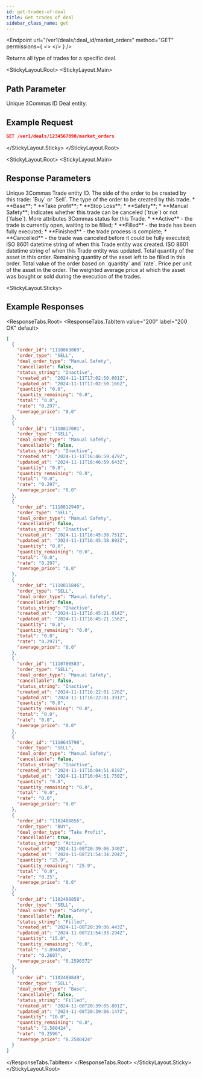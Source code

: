 ```yaml
---
id: get-trades-of-deal
title: Get trades of deal
sidebar_class_name: get
---
```



<Endpoint
  url="/ver1/deals/:deal_id/market_orders"
  method="GET"
  permissions={
    <>
      <Permission title="Permission" description="BOTS_READ" />
      <Permission title="Security" description="SIGNED" />
    </>
  }
/>

Returns all type of trades for a specific deal.

<Separator />

<StickyLayout.Root>
<StickyLayout.Main>

## Path Parameter

<ApiParam name='deal_id' type='integer' id="deal_id" required>
  Unique 3Commas ID Deal entity.
</ApiParam>
</StickyLayout.Main>
<StickyLayout.Sticky>

## Example Request

```json
GET /ver1/deals/1234567890/market_orders
```
</StickyLayout.Sticky>
</StickyLayout.Root>

<StickyLayout.Root>
<StickyLayout.Main>

## Response Parameters
<ApiParam name='order_id' type='integer' id="order_id">
  Unique 3Commas Trade entity ID.
</ApiParam>
<ApiParam name='order_type' type='string' id="order_type">
  The side of the order to be created by this trade: `Buy` or `Sell`.
</ApiParam>
<ApiParam name='deal_order_type' type='string' id="deal_order_type">
  The type of the order to be created by this trade.
  <CollapsibleNestedParams openName="Hide allowed values" collapsedName="Show allowed values">
      * **Base**;
      * **Take profit**;
      * **Stop Loss**;
      * **Safety**;
      * **Manual Safety**;
     </CollapsibleNestedParams>
</ApiParam>
<ApiParam name='cancellable' type='boolean' id="cancellable">
  Indicates whether this trade can be canceled (`true`) or not (`false`).
</ApiParam>

<CollapseAll>
<CollapseAllHeading> More attributes <CollapseAllButton /> </CollapseAllHeading>

<CollapsibleApiParam name='status_string' type='string' id="status_string">
  3Commas status for this Trade.
  <CollapsibleNestedParams openName="Hide allowed values" collapsedName="Show allowed values">
      * **Active** - the trade is currently open, waiting to be filled;
      * **Filled** - the trade has been fully executed;
      * **Finished** - the trade process is complete;
      * **Cancelled** - the trade was canceled before it could be fully executed;
     </CollapsibleNestedParams>
</CollapsibleApiParam>

<CollapsibleApiParam name='created_at' type='string' id="created_at">
     ISO 8601 datetime string of when this Trade entity was created.
</CollapsibleApiParam>
<CollapsibleApiParam name='updated_at' type='string' id="updated_at">
     ISO 8601 datetime string of when this Trade entity was updated.
</CollapsibleApiParam>
<CollapsibleApiParam name='quantity' type='string' id="quantity">
     Total quantity of the asset in this order.
</CollapsibleApiParam>
<CollapsibleApiParam name='quantity_remaining' type='string' id="quantity_remaining">
     Remaining quantity of the asset left to be filled in this order.
</CollapsibleApiParam>
<CollapsibleApiParam name='total' type='string' id="total">
     Total value of the order based on `quantity` and `rate`.
</CollapsibleApiParam>
<CollapsibleApiParam name='rate' type='string' id="rate">
     Price per unit of the asset in the order.
</CollapsibleApiParam>
<CollapsibleApiParam name='average_price' type='string' id="average_price">
     The weighted average price at which the asset was bought or sold during the execution of the trades.
</CollapsibleApiParam>
</CollapseAll>
</StickyLayout.Main>

<StickyLayout.Sticky>

## Example Responses

<ResponseTabs.Root>
<ResponseTabs.TabItem value="200" label="200 OK" default>

```json
[
  {
    "order_id": "1110863869",
    "order_type": "SELL",
    "deal_order_type": "Manual Safety",
    "cancellable": false,
    "status_string": "Inactive",
    "created_at": "2024-11-11T17:02:50.001Z",
    "updated_at": "2024-11-11T17:02:50.166Z",
    "quantity": "0.0",
    "quantity_remaining": "0.0",
    "total": "0.0",
    "rate": "0.297",
    "average_price": "0.0"
  },
  {
    "order_id": "1110817001",
    "order_type": "SELL",
    "deal_order_type": "Manual Safety",
    "cancellable": false,
    "status_string": "Inactive",
    "created_at": "2024-11-11T16:46:59.479Z",
    "updated_at": "2024-11-11T16:46:59.643Z",
    "quantity": "0.0",
    "quantity_remaining": "0.0",
    "total": "0.0",
    "rate": "0.297",
    "average_price": "0.0"
  },
  {
    "order_id": "1110812940",
    "order_type": "SELL",
    "deal_order_type": "Manual Safety",
    "cancellable": false,
    "status_string": "Inactive",
    "created_at": "2024-11-11T16:45:38.751Z",
    "updated_at": "2024-11-11T16:45:38.892Z",
    "quantity": "0.0",
    "quantity_remaining": "0.0",
    "total": "0.0",
    "rate": "0.297",
    "average_price": "0.0"
  },
  {
    "order_id": "1110811846",
    "order_type": "SELL",
    "deal_order_type": "Manual Safety",
    "cancellable": false,
    "status_string": "Inactive",
    "created_at": "2024-11-11T16:45:21.014Z",
    "updated_at": "2024-11-11T16:45:21.156Z",
    "quantity": "0.0",
    "quantity_remaining": "0.0",
    "total": "0.0",
    "rate": "0.2971",
    "average_price": "0.0"
  },
  {
    "order_id": "1110706583",
    "order_type": "SELL",
    "deal_order_type": "Manual Safety",
    "cancellable": false,
    "status_string": "Inactive",
    "created_at": "2024-11-11T16:22:01.176Z",
    "updated_at": "2024-11-11T16:22:01.391Z",
    "quantity": "0.0",
    "quantity_remaining": "0.0",
    "total": "0.0",
    "rate": "0.0",
    "average_price": "0.0"
  },
  {
    "order_id": "1110645798",
    "order_type": "SELL",
    "deal_order_type": "Manual Safety",
    "cancellable": false,
    "status_string": "Inactive",
    "created_at": "2024-11-11T16:04:51.619Z",
    "updated_at": "2024-11-11T16:04:51.750Z",
    "quantity": "0.0",
    "quantity_remaining": "0.0",
    "total": "0.0",
    "rate": "0.0",
    "average_price": "0.0"
  },
  {
    "order_id": "1102488856",
    "order_type": "BUY",
    "deal_order_type": "Take Profit",
    "cancellable": true,
    "status_string": "Active",
    "created_at": "2024-11-08T20:39:06.340Z",
    "updated_at": "2024-11-08T21:54:34.204Z",
    "quantity": "25.9",
    "quantity_remaining": "25.9",
    "total": "0.0",
    "rate": "0.25",
    "average_price": "0.0"
  },
  {
    "order_id": "1102488858",
    "order_type": "SELL",
    "deal_order_type": "Safety",
    "cancellable": false,
    "status_string": "Filled",
    "created_at": "2024-11-08T20:39:06.443Z",
    "updated_at": "2024-11-08T21:54:33.294Z",
    "quantity": "15.0",
    "quantity_remaining": "0.0",
    "total": "3.894858",
    "rate": "0.2607",
    "average_price": "0.2596572"
  },
  {
    "order_id": "1102488849",
    "order_type": "SELL",
    "deal_order_type": "Base",
    "cancellable": false,
    "status_string": "Filled",
    "created_at": "2024-11-08T20:39:05.801Z",
    "updated_at": "2024-11-08T20:39:06.147Z",
    "quantity": "10.0",
    "quantity_remaining": "0.0",
    "total": "2.580424",
    "rate": "0.2596",
    "average_price": "0.2580424"
  }
]
```
</ResponseTabs.TabItem>
</ResponseTabs.Root>
</StickyLayout.Sticky>
</StickyLayout.Root>
